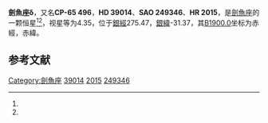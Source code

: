 {{Expand|time=2013-02-15T03:11:38+00:00 }}
{{Starbox begin
| name = 劍魚座δ
}}
{{Starbox observe
| epoch = [[J2000.0|J2000.0]]
| constell = [[劍魚座|劍魚座]]<ref name=SIMBAD>{{cite web
 | url=http://simbad.u-strasbg.fr/simbad/sim-id?Ident=HR+2015
 | title=Pulsating variable Star
 | publisher=Centre de Données astronomiques de Strasbourg
 | work=SIMBAD
 | accessdate=2012-07-13
 | archive-date=2016-03-19
 | archive-url=https://web.archive.org/web/20160319004852/http://simbad.u-strasbg.fr/simbad/sim-id?Ident=HR+2015
 | dead-url=no
 }}</ref><ref name=DATA>{{cite web
 | url=http://vizier.u-strasbg.fr/viz-bin/VizieR-5?-out.add=.&-source=5050&-corr=PK=HR&-out.max=9999&HR=2015
 | title=VizieR Detailed Page
 | accessdate=2012-07-13
 | archive-date=2016-03-05
 | archive-url=https://web.archive.org/web/20160305014428/http://vizier.u-strasbg.fr/viz-bin/VizieR-5?-out.add=.&-source=5050&-corr=PK=HR&-out.max=9999&HR=2015
 | dead-url=no
 }}</ref>
| 星官 = 
| ra = {{RA|5|44|46.4}}<ref name=SIMBAD /><ref name=DATA />
| dec = {{DEC|-65|44|8}}<ref name=SIMBAD /><ref name=DATA />
| appmag_v = 4.35<ref name=SIMBAD /><ref name=DATA />
}}
{{Starbox character
| class = A7V<ref name=SIMBAD /><ref name=DATA />
| b-v = 0.21<ref name=SIMBAD /><ref name=DATA />
| u-b = 0.12<ref name=SIMBAD /><ref name=DATA />
| r-i = 0.17<ref name=SIMBAD /><ref name=DATA />
| variable = 
}}
{{Starbox astrometry
| radial_v = 0.12
| prop_mo_ra = -3
| parallax = 0.027
| p_error = 
}}
{{Starbox catalog
| names =CP-65 496，[[SAO星表|SAO]] 249346，[[HD星表|HD]] 39014，[[HR星表|HR]] 2015}}
{{Starbox reference |Simbad=HR+2015}}
{{Starbox end}}

'''劍魚座δ'''，又名'''CP-65 496'''，'''HD 39014'''、'''SAO 249346'''、'''HR 2015'''，是[[劍魚座|劍魚座]]的一颗恒星<ref name=SIMBAD /><ref name=DATA />，视星等为4.35，位于[[銀道座標系|銀經]]275.47，[[銀道座標系|銀緯]]-31.37，其[[B1900.0|B1900.0]]坐标为赤經{{RA|5|44|35.6}}，赤緯{{DEC|-65|-31.37|23}}。

== 参考文献 ==
{{reflist}}

{{star-stub}}

{{劍魚座恒星}}
[[Category:劍魚座|Category:劍魚座]]
[[Category:HD和HDE天體|39014]]
[[Category:HR天體|2015]]
[[Category:SAO天體|249346]]